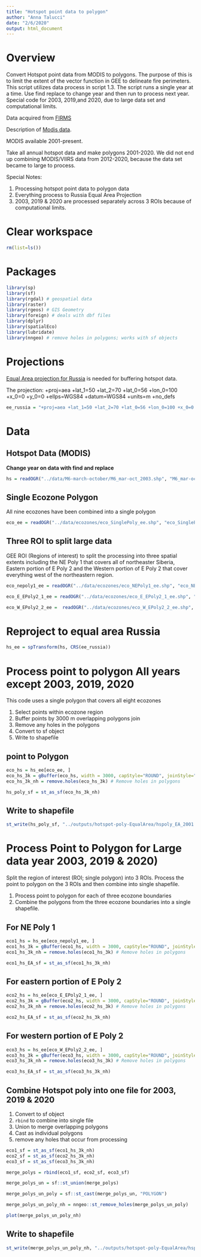 ```yaml
---
title: "Hotspot point data to polygon"
author: "Anna Talucci"
date: "2/6/2020"
output: html_document
---
```


# Overview
Convert Hotspot point data from MODIS to polygons. The purpose of this is to limit the extent of the vector function in GEE to delineate fire perimeters. This script utilizes data process in script 1.3. The script runs a single year at a time. Use find replace to change year and then run to process next year. Special code for 2003, 2019,and 2020, due to large data set and computational limits. 

Data acquired from [FIRMS](https://firms.modaps.eosdis.nasa.gov/download/create.php)

Description of [Modis data](https://earthdata.nasa.gov/earth-observation-data/near-real-time/firms).

MODIS available 2001-present.

Take all annual hotspot data and make polygons 2001-2020. We did not end up combining MODIS/VIIRS data from 2012-2020, because the data set became to large to process.
 
Special Notes:

1. Processing hotspot point data to polygon data
2. Everything process to Russia Equal Area Projection
3. 2003, 2019 & 2020 are processed separately across 3 ROIs because of computational limits. 

# Clear workspace

```r
rm(list=ls()) 
```

# Packages

```r
library(sp)
library(sf)
library(rgdal) # geospatial data
library(raster)
library(rgeos) # GIS Geometry
library(foreign) # deals with dbf files
library(dplyr)
library(spatialEco)
library(lubridate)
library(nngeo) # remove holes in polygons; works with sf objects 
```

# Projections

[Equal Area projection for Russia](https://gis.stackexchange.com/questions/264093/projection-for-russia-map) is needed for buffering hotspot data.

The projection:
+proj=aea +lat_1=50 +lat_2=70 +lat_0=56 +lon_0=100 +x_0=0 +y_0=0 +ellps=WGS84 +datum=WGS84 +units=m +no_defs 

```r
ee_russia = "+proj=aea +lat_1=50 +lat_2=70 +lat_0=56 +lon_0=100 +x_0=0 +y_0=0 +ellps=WGS84 +datum=WGS84 +units=m +no_defs "
```

# Data
##  Hotspot Data (MODIS)
**Change year on data with find and replace**

```r
hs = readOGR("../data/M6-march-october/M6_mar-oct_2003.shp", "M6_mar-oct_2003") 
```
## Single Ecozone Polygon
All nine ecozones have been combined into a single polygon

```r
eco_ee = readOGR("../data/ecozones/eco_SinglePoly_ee.shp", "eco_SinglePoly_ee") 
```

## Three ROI to split large data
GEE ROI (Regions of interest) to split the processing into three spatial extents including the NE Poly 1 that covers all of northeaster Siberia, Eastern portion of E Poly 2 and the Western portion of E Poly 2 that cover everything west of the northeastern region.

```r
eco_nepoly1_ee = readOGR("../data/ecozones/eco_NEPoly1_ee.shp", "eco_NEPoly1_ee") 
```

```r
eco_E_EPoly2_1_ee = readOGR("../data/ecozones/eco_E_EPoly2_1_ee.shp", "eco_E_EPoly2_1_ee") 
```

```r
eco_W_EPoly2_2_ee =  readOGR("../data/ecozones/eco_W_EPoly2_2_ee.shp", "eco_W_EPoly2_2_ee") 
```


# Reproject to equal area Russia
```r
hs_ee = spTransform(hs, CRS(ee_russia))
```



# Process point to polygon All years except 2003, 2019, 2020
This code uses a single polygon that covers all eight ecozones

1. Select points within ecozone region
2. Buffer points by 3000 m overlapping polygons join
3. Remove any holes in the polygons
5. Convert to sf object
6. Write to shapefile

## point to Polygon
```r
eco_hs = hs_ee[eco_ee, ]
eco_hs_3k = gBuffer(eco_hs, width = 3000, capStyle="ROUND", joinStyle="ROUND") # Buffer by 3k
eco_hs_3k_nh = remove.holes(eco_hs_3k) # Remove holes in polygons

```

```r
hs_poly_sf = st_as_sf(eco_hs_3k_nh)
```

## Write to shapefile
```r
st_write(hs_poly_sf, "../outputs/hotspot-poly-EqualArea/hspoly_EA_2001.shp", driver="ESRI Shapefile")
```


# Process Point to Polygon for Large data year 2003, 2019 & 2020)

Split the region of interest (ROI; single polygon) into 3 ROIs.  Process the point to polygon on the 3 ROIs and then combine into single shapefile.

1. Process point to polygon for each of three ecozone boundaries
2. Combine the polygons from the three ecozone boundaries into a single shapefile.

## For NE Poly 1
```r
eco1_hs = hs_ee[eco_nepoly1_ee, ]
eco1_hs_3k = gBuffer(eco1_hs, width = 3000, capStyle="ROUND", joinStyle="ROUND") # Buffer by 3k
eco1_hs_3k_nh = remove.holes(eco1_hs_3k) # Remove holes in polygons

eco1_hs_EA_sf = st_as_sf(eco1_hs_3k_nh)
```

## For eastern portion of E Poly 2
```r
eco2_hs = hs_ee[eco_E_EPoly2_1_ee, ]
eco2_hs_3k = gBuffer(eco2_hs, width = 3000, capStyle="ROUND", joinStyle="ROUND") # Buffer by 3k
eco2_hs_3k_nh = remove.holes(eco2_hs_3k) # Remove holes in polygons

eco2_hs_EA_sf = st_as_sf(eco2_hs_3k_nh)
```

## For western portion of E Poly 2
```r
eco3_hs = hs_ee[eco_W_EPoly2_2_ee, ]
eco3_hs_3k = gBuffer(eco3_hs, width = 3000, capStyle="ROUND", joinStyle="ROUND") # Buffer by 3k
eco3_hs_3k_nh = remove.holes(eco3_hs_3k) # Remove holes in polygons

eco3_hs_EA_sf = st_as_sf(eco3_hs_3k_nh)
```

## Combine Hotspot poly into one file for 2003, 2019 & 2020
1. Convert to sf object
2. `rbind` to combine into single file
3. Union to merge overlapping polygons
4. Cast as individual polygons
5. remove any holes that occur from processing
```r
eco1_sf = st_as_sf(eco1_hs_3k_nh)
eco2_sf = st_as_sf(eco2_hs_3k_nh)
eco3_sf = st_as_sf(eco3_hs_3k_nh) 

merge_polys = rbind(eco1_sf, eco2_sf, eco3_sf)

merge_polys_un = sf::st_union(merge_polys)

merge_polys_un_poly = sf::st_cast(merge_polys_un, "POLYGON")

merge_polys_un_poly_nh = nngeo::st_remove_holes(merge_polys_un_poly)
```

```r
plot(merge_polys_un_poly_nh)
```

## Write to shapefile
```r
st_write(merge_polys_un_poly_nh, "../outputs/hotspot-poly-EqualArea/hspoly_EA_2003.shp", driver="ESRI Shapefile")
```


